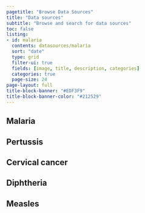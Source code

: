 ```yaml
---
pagetitle: "Browse Data Sources"
title: "Data sources"
subtitle: "Browse and search for data sources"
toc: false
listing: 
- id: malaria
  contents: datasources/malaria
  sort: "date"
  type: grid
  filter-ui: true
  fields: [image, title, description, categories]
  categories: true
  page-size: 24
page-layout: full
title-block-banner: "#EDF3F9"
title-block-banner-color: "#212529"
---
```


:::{#data-tabs .panel-tabset}

## Malaria

:::{#malaria}
:::

## Pertussis

:::{#pertussis}
:::

## Cervical cancer

:::{#cervical-cancer}
:::

## Diphtheria 

:::{#diphtheria}
:::

## Measles

:::{#measles}
:::

:::
